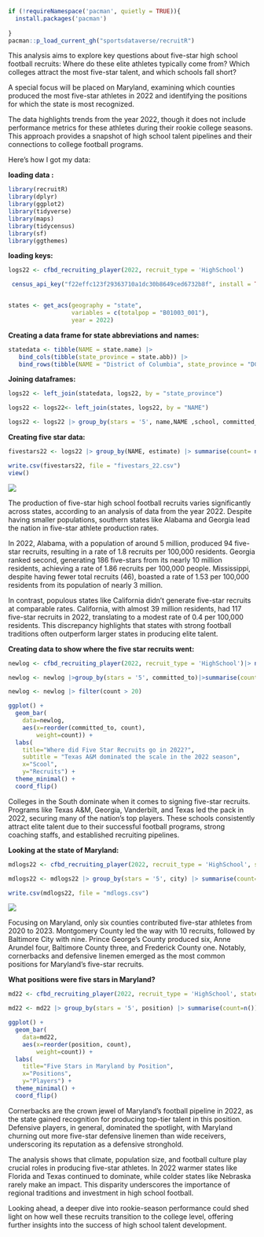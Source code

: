 ```r
if (!requireNamespace('pacman', quietly = TRUE)){
  install.packages('pacman')
  
}
pacman::p_load_current_gh("sportsdataverse/recruitR")
```

This analysis aims to explore key questions about five-star high school football recruits: Where do these elite athletes typically come from? Which colleges attract the most five-star talent, and which schools fall short?

A special focus will be placed on Maryland, examining which counties produced the most five-star athletes in 2022 and identifying the positions for which the state is most recognized.

The data highlights trends from the year 2022, though it does not include performance metrics for these athletes during their rookie college seasons. This approach provides a snapshot of high school talent pipelines and their connections to college football programs.

Here's how I got my data:

**loading data :**

```r
library(recruitR)
library(dplyr)
library(ggplot2)
library(tidyverse)
library(maps)
library(tidycensus)
library(sf)
library(ggthemes)
```

**loading keys:**

```r
logs22 <- cfbd_recruiting_player(2022, recruit_type = 'HighSchool')

```

```r

 census_api_key("f22effc123f29363710a1dc30b8649ced6732b8f", install = TRUE, overwrite=TRUE)


states <- get_acs(geography = "state", 
                  variables = c(totalpop = "B01003_001"), 
                  year = 2022)
```

**Creating a data frame for state abbreviations and** **names:**

```r
statedata <- tibble(NAME = state.name) |>
   bind_cols(tibble(state_province = state.abb)) |>
   bind_rows(tibble(NAME = "District of Columbia", state_province = "DC"))

```

**Joining dataframes:**

```r
logs22 <- left_join(statedata, logs22, by = "state_province")

logs22 <- logs22<- left_join(states, logs22, by = "NAME")
```

```r
logs22 <- logs22 |> group_by(stars = '5', name,NAME ,school, committed_to,ranking, position,city, state_province, estimate) |> summarise(count=n())


```

**Creating five star data:**

```r
fivestars22 <- logs22 |> group_by(NAME, estimate) |> summarise(count= n()) |> mutate(per_capita = count/estimate*100000)

```

```r
write.csv(fivestars22, file = "fivestars_22.csv")
view()
```

![](images/clipboard-3926982372.png)

The production of five-star high school football recruits varies significantly across states, according to an analysis of data from the year 2022. Despite having smaller populations, southern states like Alabama and Georgia lead the nation in five-star athlete production rates.

In 2022, Alabama, with a population of around 5 million, produced 94 five-star recruits, resulting in a rate of 1.8 recruits per 100,000 residents. Georgia ranked second, generating 186 five-stars from its nearly 10 million residents, achieving a rate of 1.86 recruits per 100,000 people. Mississippi, despite having fewer total recruits (46), boasted a rate of 1.53 per 100,000 residents from its population of nearly 3 million.

In contrast, populous states like California didn't generate five-star recruits at comparable rates. California, with almost 39 million residents, had 117 five-star recruits in 2022, translating to a modest rate of 0.4 per 100,000 residents. This discrepancy highlights that states with strong football traditions often outperform larger states in producing elite talent.

**Creating data to show where the five star recruits went:**

```r
newlog <- cfbd_recruiting_player(2022, recruit_type = 'HighSchool')|> na.omit()
```

```r
newlog <- newlog |>group_by(stars = '5', committed_to)|>summarise(count=n()) 

newlog <- newlog |> filter(count > 20)
```

```r
ggplot() + 
  geom_bar(
    data=newlog, 
    aes(x=reorder(committed_to, count),
        weight=count)) + 
  labs(
    title="Where did Five Star Recruits go in 2022?",
    subtitle = "Texas A&M dominated the scale in the 2022 season",
    x="Scool", 
    y="Recruits") + 
  theme_minimal() + 
  coord_flip() 
```

Colleges in the South dominate when it comes to signing five-star recruits. Programs like Texas A&M, Georgia, Vanderbilt, and Texas led the pack in 2022, securing many of the nation’s top players. These schools consistently attract elite talent due to their successful football programs, strong coaching staffs, and established recruiting pipelines.

**Looking at the state of Maryland:**

```r
mdlogs22 <- cfbd_recruiting_player(2022, recruit_type = 'HighSchool', state = "MD") |> na.omit()

mdlogs22 <- mdlogs22 |> group_by(stars = '5', city) |> summarise(count=n())

write.csv(mdlogs22, file = "mdlogs.csv")
```

![](images/clipboard-1836224687.png)

Focusing on Maryland, only six counties contributed five-star athletes from 2020 to 2023. Montgomery County led the way with 10 recruits, followed by Baltimore City with nine. Prince George’s County produced six, Anne Arundel four, Baltimore County three, and Frederick County one. Notably, cornerbacks and defensive linemen emerged as the most common positions for Maryland’s five-star recruits.

**What positions were five stars in Maryland?**

```r
md22 <- cfbd_recruiting_player(2022, recruit_type = 'HighSchool', state = "MD") |> na.omit()

md22 <- md22 |> group_by(stars = '5', position) |> summarise(count=n())
```

```r
ggplot() + 
  geom_bar(
    data=md22, 
    aes(x=reorder(position, count),
        weight=count)) + 
  labs(
    title="Five Stars in Maryland by Position", 
    x="Positions", 
    y="Players") + 
  theme_minimal() + 
  coord_flip()
```

Cornerbacks are the crown jewel of Maryland’s football pipeline in 2022, as the state gained recognition for producing top-tier talent in this position. Defensive players, in general, dominated the spotlight, with Maryland churning out more five-star defensive linemen than wide receivers, underscoring its reputation as a defensive stronghold.

The analysis shows that climate, population size, and football culture play crucial roles in producing five-star athletes. In 2022 warmer states like Florida and Texas continued to dominate, while colder states like Nebraska rarely make an impact. This disparity underscores the importance of regional traditions and investment in high school football.

Looking ahead, a deeper dive into rookie-season performance could shed light on how well these recruits transition to the college level, offering further insights into the success of high school talent development.
